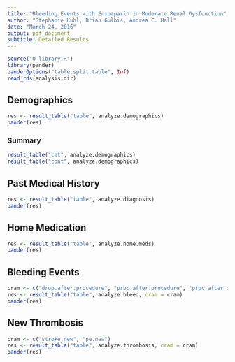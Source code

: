 ```yaml
---
title: "Bleeding Events with Enxoaparin in Moderate Renal Dysfunction"
author: "Stephanie Kuhl, Brian Gulbis, Andrea C. Hall"
date: "March 24, 2016"
output: pdf_document
subtitle: Detailed Results
---
```


```r
source("0-library.R")
library(pander)
panderOptions("table.split.table", Inf)
read_rds(analysis.dir)
```

## Demographics
```r
res <- result_table("table", analyze.demographics)
pander(res)
```

### Summary
```r
result_table("cat", analyze.demographics)
result_table("cont", analyze.demographics)
```


## Past Medical History
```r
res <- result_table("table", analyze.diagnosis)
pander(res)
```

## Home Medication
```r
res <- result_table("table", analyze.home.meds)
pander(res)
```

## Bleeding Events
```r
cram <- c("drop.after.procedure", "prbc.after.procedure", "prbc.after.drop")
res <- result_table("table", analyze.bleed, cram = cram)
pander(res)
```

## New Thrombosis
```r
cram <- c("stroke.new", "pe.new")
res <- result_table("table", analyze.thrombosis, cram = cram)
pander(res)
```


